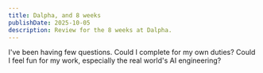 ```yaml
---
title: Dalpha, and 8 weeks
publishDate: 2025-10-05
description: Review for the 8 weeks at Dalpha.
---
```


I've been having few questions.
Could I complete for my own duties?
Could I feel fun for my work, especially the real world's AI engineering?
